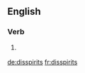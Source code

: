 ==English==

===Verb===
{{head|en|verb form}}

# {{en-third-person singular of|disspirit}} {{alternative spelling of|dispirits|lang=en}}

[[de:disspirits]]
[[fr:disspirits]]